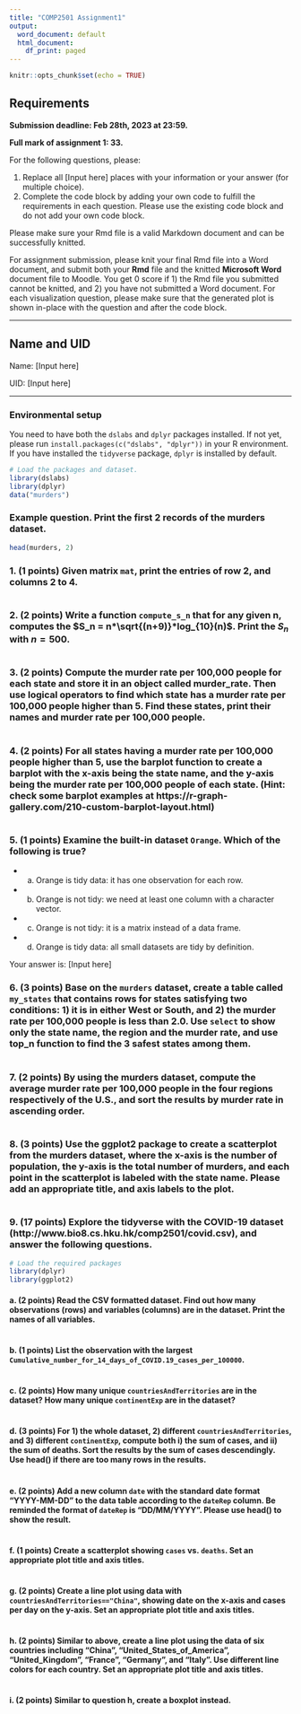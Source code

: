 ```yaml
---
title: "COMP2501 Assignment1"
output:
  word_document: default
  html_document:
    df_print: paged
---
```


```r
knitr::opts_chunk$set(echo = TRUE)
```


## Requirements

**Submission deadline: Feb 28th, 2023 at 23:59.**

**Full mark of assignment 1: 33.**

For the following questions, please:

1. Replace all [Input here] places with your information or your answer (for multiple choice).
2. Complete the code block by adding your own code to fulfill the requirements in each question. Please use the existing code block and do not add your own code block.

Please make sure your Rmd file is a valid Markdown document and can be successfully knitted.

For assignment submission, please knit your final Rmd file into a Word document, and submit both your **Rmd** file and the knitted **Microsoft Word** document file to Moodle. You get 0 score if 1) the Rmd file you submitted cannot be knitted, and 2) you have not submitted a Word document. For each visualization question, please make sure that the generated plot is shown in-place with the question and after the code block. 

---


## Name and UID

Name: [Input here]

UID: [Input here]

---


### Environmental setup 
You need to have both the `dslabs` and `dplyr` packages installed. If not yet, please run `install.packages(c("dslabs", "dplyr"))` in your R environment. If you have installed the `tidyverse` package, `dplyr` is installed by default.

```r
# Load the packages and dataset.
library(dslabs)
library(dplyr)
data("murders")
```


### Example question. Print the first 2 records of the murders dataset.

```r
head(murders, 2)
```


### 1. (1 points) Given matrix `mat`, print the entries of row 2, and columns 2 to 4.

```r


```


### 2. (2 points) Write a function `compute_s_n`  that for any given n, computes the $S_n = n*\sqrt{(n+9)}*log_{10}(n)$. Print the $S_n$ with $n = 500$.

```r


```   


### 3. (2 points) Compute the murder rate per 100,000 people for each state and store it in an object called murder_rate. Then use logical operators to find which state has a murder rate per 100,000 people higher than 5. Find these states, print their names and murder rate per 100,000 people.

```r


```


### 4. (2 points) For all states having a murder rate per 100,000 people higher than 5, use the barplot function to create a barplot with the x-axis being the state name, and the y-axis being the murder rate per 100,000 people of each state. (Hint: check some barplot examples at https://r-graph-gallery.com/210-custom-barplot-layout.html)

```r


```


### 5. (1 points)  Examine the built-in dataset `Orange`. Which of the following is true?
- a.	Orange is tidy data: it has one observation for each row.
- b.	Orange is not tidy: we need at least one column with a character vector.
- c.	Orange is not tidy: it is a matrix instead of a data frame.
- d.	Orange is tidy data: all small datasets are tidy by definition.

Your answer is: [Input here]


### 6. (3 points) Base on the `murders` dataset, create a table called `my_states` that contains rows for states satisfying two conditions: 1) it is in either West or South, and 2) the murder rate per 100,000 people is less than 2.0. Use `select` to show only the state name, the region and the murder rate, and use top_n function to find the 3 safest states among them.

```r


```


### 7. (2 points) By using the murders dataset, compute the average murder rate per 100,000 people in the four regions respectively of the U.S., and sort the results by murder rate in ascending order.

```r


```


### 8. (3 points) Use the ggplot2 package to create a scatterplot from the murders dataset, where the x-axis is the number of population, the y-axis is the total number of murders, and each point in the scatterplot is labeled with the state name. Please add an appropriate title, and axis labels to the plot.

```r


```


### 9. (17 points)  Explore the tidyverse with the COVID-19 dataset (http://www.bio8.cs.hku.hk/comp2501/covid.csv), and answer the following questions.

```r
# Load the required packages
library(dplyr)
library(ggplot2)
```


#### a. (2 points) Read the CSV formatted dataset. Find out how many observations (rows) and variables (columns) are in the dataset. Print the names of all variables.

```r


```


#### b. (1 points) List the observation with the largest `Cumulative_number_for_14_days_of_COVID.19_cases_per_100000`.

```r


```


#### c. (2 points) How many unique `countriesAndTerritories` are in the dataset? How many unique `continentExp` are in the dataset?

```r


```


#### d. (3 points) For 1) the whole dataset, 2) different `countriesAndTerritories`, and 3) different `continentExp`, compute both i) the sum of cases, and ii) the sum of deaths. Sort the results by the sum of cases descendingly. Use head() if there are too many rows in the results. 

```r


```


#### e. (2 points) Add a new column `date` with the standard date format "YYYY-MM-DD" to the data table according to the `dateRep` column. Be reminded the format of `dateRep` is "DD/MM/YYYY". Please use head() to show the result.

```r


```


#### f. (1 points) Create a scatterplot showing `cases` vs. `deaths`. Set an appropriate plot title and axis titles.

```r


```


#### g. (2 points) Create a line plot using data with `countriesAndTerritories=="China"`, showing date on the x-axis and cases per day on the y-axis. Set an appropriate plot title and axis titles.

```r


```


#### h. (2 points) Similar to above, create a line plot using the data of six countries including "China", "United_States_of_America", "United_Kingdom", "France", "Germany", and "Italy". Use different line colors for each country. Set an appropriate plot title and axis titles.

```r


```


#### i. (2 points) Similar to question h, create a boxplot instead.

```r


```